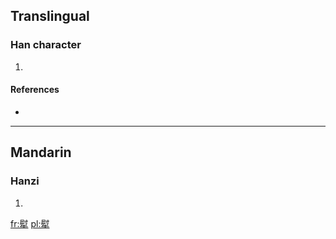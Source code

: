 ==Translingual==

===Han character===
{{Han char|rn=93|rad=牛|as=11|sn=15|four=7450<sub>0</sub>|canj=尸戈竹手 (SIHQ)}}

# {{defn|Han|sort=牛11}}

====References====
* {{Han ref|kx=0703.340|dkj=20144|dj=1116.290|hdz=31819.100|uh=729A|ud=29338|bh=E674|bd=58996}}

----

==Mandarin==

===Hanzi===
{{cmn-hanzi|pin=[[wèi]] ([[wei4]])|wg=wei<sup>4</sup>}}

# {{defn|Mandarin|sort=牛11}}

[[fr:犚]]
[[pl:犚]]